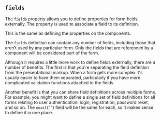 
## `fields`

The `fields` property allows you to define properties
for form fields externally.  The <FieldLink/> <FieldNameLink/> property
is used to associate a field to its definition.

<Example
  Component={Fields}
  code={FieldsSrc}
  caption="fields"
/>

This is the same as defining the properties on the <FieldLink/> components.

<Example
  Component={Inline}
  code={InlineSrc}
  caption="fields"
/>

The `fields` definition can contain any number of fields,
including those that aren't used by any particular form.  Only
the fields that are referenced by a <FieldLink/> component will be
considered part of the form.

Although it requires a little more work to define fields externally, there
are a number of benefits.  The first is that you're separating the
field definition from the presentational markup.  When a form gets
more complex it's usually easier to have them separated,
particularly if you have more complicated validation functions attached
to the fields.

Another benefit is that you can share field definitions
across multiple forms.  For example, you might want to define a single
set of field definitions for all forms relating to user authentication:
login, registration, password reset, and so on.  The `email`{' '}
field will be the same for each, so it makes sense to define it in one
place.
